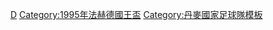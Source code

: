 {{National squad
 | name      = 1995年洲際國家盃足球賽丹麥參賽名單
 | bg        = #C8102E
 | fg        = white
 | bordercolor = #DCDCDC
 | country   = 丹麥
 | flag      = Denmark
 | comp link = 1995年法赫德國王盃足球賽
 | comp      = 1995年-{zh-hans:法赫德国王杯;zh-hk:法赫德國王盃;zh-tw:法赫德國王盃;}-
 | p1        = [[彼德·基查|-{zh-hans:彼得·凯尔;zh-hk:彼德·基查;zh-tw:彼得·克亞爾;}-]]
 | p2        = [[菲列斯-漢臣]]
 | p3        = [[馬克·列柏|列柏]]
 | p4        = [[謝斯·賀治|賀治]]
 | p5        = [[贊斯·列沙格|列沙格]]
 | p6        = [[米高·舒祖堡|舒祖堡]]
 | p7        = [[白賴仁·史甸·尼路臣]]
 | p8        = [[尊尼·漢臣]]
 | p9        = [[馬克·史卓度|史卓度]]
 | p10       = [[米歇尔·劳德鲁普|-{zh-hans:米歇尔·劳德鲁普;zh-hk:米高·勞特立;zh-tw:米歇爾·勞德魯普;}-]]
 | p11       = [[布莱恩·劳德鲁普|-{zh-hans:布莱恩·劳德鲁普;zh-hk:白賴仁·勞特立;zh-tw:布萊恩·勞德魯普;}-]]
 | p12       = [[積及·拿臣]]
 | p13       = [[謝斯柏·卻斯甸臣]]
 | p14       = [[摩頓·韋確斯|韋確斯]]
 | p15       = [[卡斯頓·漢明臣|漢明臣]]
 | p16       = [[拿斯·賀治]]
 | p17       = [[彼得·拉梅臣]]
 | p18       = [[保爾·漢臣]]
 | p20       = [[摩根斯·哥洛|哥洛]]
 | coach     = [[李察·慕拿·尼路臣|李察·慕拿·尼路臣]]
}}<noinclude>
[[Category:1995年法赫德國王盃足球賽參賽名單模板|D]]
[[Category:1995年法赫德國王盃]]
[[Category:丹麥國家足球隊模板]]<noinclude>

</noinclude>